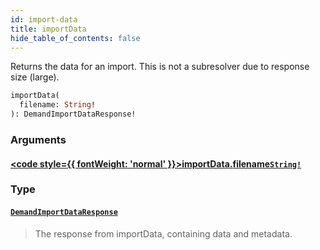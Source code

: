 ```yaml
---
id: import-data
title: importData
hide_table_of_contents: false
---
```








Returns the data for an import. This is not a subresolver due to response size (large).

```graphql
importData(
  filename: String!
): DemandImportDataResponse!
```


### Arguments

#### [<code style={{ fontWeight: 'normal' }}>importData.<b>filename</b></code>](#)<Bullet />[`String!`](/demand/api/graphql-admin/reference/scalars/string) <Badge class="secondary" text="non-null"/> <Badge class="secondary" text="scalar"/>
> 
> 

### Type

#### [`DemandImportDataResponse`](/demand/api/graphql-admin/reference/objects/demand-import-data-response) <Badge class="secondary" text="object"/>
> The response from importData, containing data and metadata.
> 





